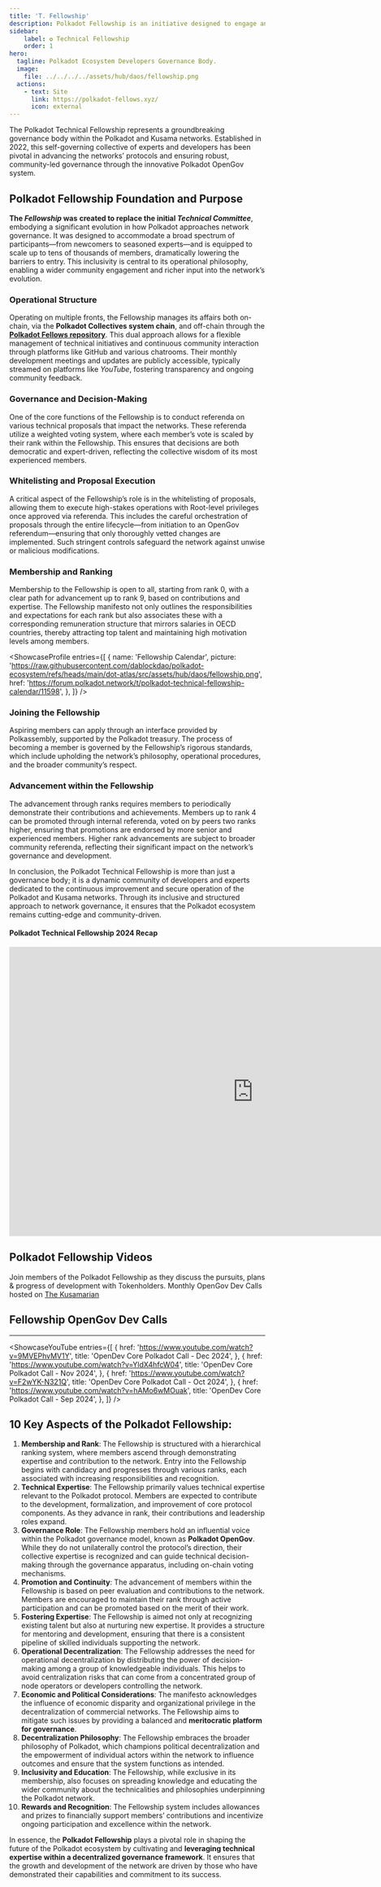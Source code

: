 ```yaml
---
title: 'T. Fellowship'
description: Polkadot Fellowship is an initiative designed to engage and support talented individuals who are contributing to the Polkadot ecosystem.
sidebar:
    label: ✪ Technical Fellowship
    order: 1
hero:
  tagline: Polkadot Ecosystem Developers Governance Body.
  image: 
    file: ../../../../assets/hub/daos/fellowship.png
  actions:
    - text: Site
      link: https://polkadot-fellows.xyz/
      icon: external
---
```



The Polkadot Technical Fellowship represents a groundbreaking governance body within the Polkadot and Kusama networks. Established in 2022, this self-governing collective of experts and developers has been pivotal in advancing the networks’ protocols and ensuring robust, community-led governance through the innovative Polkadot OpenGov system.

## Polkadot Fellowship Foundation and Purpose
**The *Fellowship* was** **created to replace the initial *Technical Committee***, embodying a significant evolution in how Polkadot approaches network governance. It was designed to accommodate a broad spectrum of participants—from newcomers to seasoned experts—and is equipped to scale up to tens of thousands of members, dramatically lowering the barriers to entry. This inclusivity is central to its operational philosophy, enabling a wider community engagement and richer input into the network’s evolution.

### Operational Structure
Operating on multiple fronts, the Fellowship manages its affairs both on-chain, via the **Polkadot Collectives system chain**, and off-chain through the [**Polkadot Fellows repository**](https://github.com/polkadot-fellows). This dual approach allows for a flexible management of technical initiatives and continuous community interaction through platforms like GitHub and various chatrooms. Their monthly development meetings and updates are publicly accessible, typically streamed on platforms like *YouTube*, fostering transparency and ongoing community feedback.

### Governance and Decision-Making
One of the core functions of the Fellowship is to conduct referenda on various technical proposals that impact the networks. These referenda utilize a weighted voting system, where each member’s vote is scaled by their rank within the Fellowship. This ensures that decisions are both democratic and expert-driven, reflecting the collective wisdom of its most experienced members.

### Whitelisting and Proposal Execution
A critical aspect of the Fellowship’s role is in the whitelisting of proposals, allowing them to execute high-stakes operations with Root-level privileges once approved via referenda. This includes the careful orchestration of proposals through the entire lifecycle—from initiation to an OpenGov referendum—ensuring that only thoroughly vetted changes are implemented. Such stringent controls safeguard the network against unwise or malicious modifications.

### Membership and Ranking
Membership to the Fellowship is open to all, starting from rank 0, with a clear path for advancement up to rank 9, based on contributions and expertise. The Fellowship manifesto not only outlines the responsibilities and expectations for each rank but also associates these with a corresponding remuneration structure that mirrors salaries in OECD countries, thereby attracting top talent and maintaining high motivation levels among members.

<ShowcaseProfile
  entries={[
    {
      name: 'Fellowship Calendar',
      picture: 'https://raw.githubusercontent.com/dablockdao/polkadot-ecosystem/refs/heads/main/dot-atlas/src/assets/hub/daos/fellowship.png',
      href: 'https://forum.polkadot.network/t/polkadot-technical-fellowship-calendar/11598',
     },
  ]}
/>

### Joining the Fellowship
Aspiring members can apply through an interface provided by Polkassembly, supported by the Polkadot treasury. The process of becoming a member is governed by the Fellowship’s rigorous standards, which include upholding the network’s philosophy, operational procedures, and the broader community’s respect.

### Advancement within the Fellowship
The advancement through ranks requires members to periodically demonstrate their contributions and achievements. Members up to rank 4 can be promoted through internal referenda, voted on by peers two ranks higher, ensuring that promotions are endorsed by more senior and experienced members. Higher rank advancements are subject to broader community referenda, reflecting their significant impact on the network’s governance and development.

In conclusion, the Polkadot Technical Fellowship is more than just a governance body; it is a dynamic community of developers and experts dedicated to the continuous improvement and secure operation of the Polkadot and Kusama networks. Through its inclusive and structured approach to network governance, it ensures that the Polkadot ecosystem remains cutting-edge and community-driven.

#### Polkadot Technical Fellowship 2024 Recap
<iframe src="https://docs.google.com/presentation/d/e/2PACX-1vQ-_bhVoZZBgHJsUfm4aXOhlUw-l2VU9vY7um51TzFqyc36awS5BE6Yob8HguKUPw/embed?start=false&loop=false&delayms=3000" frameborder="0" width="960" height="569" allowfullscreen="true" mozallowfullscreen="true" webkitallowfullscreen="true"></iframe>

## Polkadot Fellowship Videos
Join members of the Polkadot Fellowship as they discuss the pursuits, plans & progress of development with Tokenholders. Monthly OpenGov Dev Calls hosted on [The Kusamarian](/club/orgs/marcoms/kusamarian)

## Fellowship OpenGov Dev Calls
----------------
<ShowcaseYouTube
  entries={[
          {
      href: 'https://www.youtube.com/watch?v=9MVEPhvMV1Y',
      title: 'OpenDev Core Polkadot Call - Dec 2024',
     },
      {
      href: 'https://www.youtube.com/watch?v=YldX4hfcW04',
      title: 'OpenDev Core Polkadot Call - Nov 2024',
    },
    {
      href: 'https://www.youtube.com/watch?v=F2wYK-N321Q',
      title: 'OpenDev Core Polkadot Call - Oct 2024',
    },
      {
      href: 'https://www.youtube.com/watch?v=hAMo6wMOuak',
      title: 'OpenDev Core Polkadot Call - Sep 2024',
    },
  ]}
/>


## 10 Key Aspects of the Polkadot Fellowship:
1. **Membership and Rank**: The Fellowship is structured with a hierarchical ranking system, where members ascend through demonstrating expertise and contribution to the network. Entry into the Fellowship begins with candidacy and progresses through various ranks, each associated with increasing responsibilities and recognition.
2. **Technical Expertise**: The Fellowship primarily values technical expertise relevant to the Polkadot protocol. Members are expected to contribute to the development, formalization, and improvement of core protocol components. As they advance in rank, their contributions and leadership roles expand.
3. **Governance Role**: The Fellowship members hold an influential voice within the Polkadot governance model, known as **Polkadot OpenGov**. While they do not unilaterally control the protocol’s direction, their collective expertise is recognized and can guide technical decision-making through the governance apparatus, including on-chain voting mechanisms.
4. **Promotion and Continuity**: The advancement of members within the Fellowship is based on peer evaluation and contributions to the network. Members are encouraged to maintain their rank through active participation and can be promoted based on the merit of their work.
5. **Fostering Expertise**: The Fellowship is aimed not only at recognizing existing talent but also at nurturing new expertise. It provides a structure for mentoring and development, ensuring that there is a consistent pipeline of skilled individuals supporting the network.
6. **Operational Decentralization**: The Fellowship addresses the need for operational decentralization by distributing the power of decision-making among a group of knowledgeable individuals. This helps to avoid centralization risks that can come from a concentrated group of node operators or developers controlling the network.
7. **Economic and Political Considerations**: The manifesto acknowledges the influence of economic disparity and organizational privilege in the decentralization of commercial networks. The Fellowship aims to mitigate such issues by providing a balanced and **meritocratic platform for governance**.
8. **Decentralization Philosophy**: The Fellowship embraces the broader philosophy of Polkadot, which champions political decentralization and the empowerment of individual actors within the network to influence outcomes and ensure that the system functions as intended.
9. **Inclusivity and Education**: The Fellowship, while exclusive in its membership, also focuses on spreading knowledge and educating the wider community about the technicalities and philosophies underpinning the Polkadot network.
10. **Rewards and Recognition**: The Fellowship system includes allowances and prizes to financially support members’ contributions and incentivize ongoing participation and excellence within the network.

In essence, the **Polkadot Fellowship** plays a pivotal role in shaping the future of the Polkadot ecosystem by cultivating and **leveraging technical expertise within a decentralized governance framework**. It ensures that the growth and development of the network are driven by those who have demonstrated their capabilities and commitment to its success.